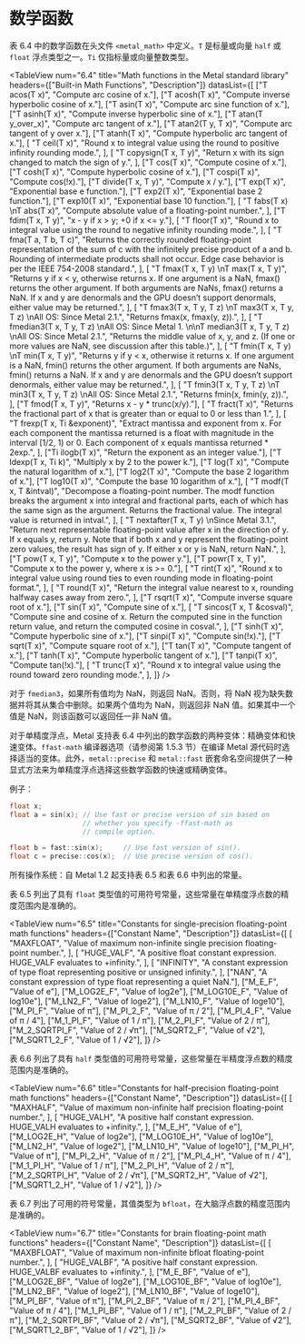 # 数学函数

<ToBePolishedAfterTranslation />

<OrigninalPDF title="6.5 Math Functions" />

表 6.4 中的数学函数在头文件 `<metal_math>` 中定义。`T` 是标量或向量 `half` 或 `float` 浮点类型之一。`Ti` 仅指标量或向量整数类型。

<TableView
  num="6.4"
  title="Math functions in the Metal standard library"
  headers={["Built-in Math Functions", "Description"]}
  datasList={[
    ["T acos(T x)", "Compute arc cosine of x."],
    ["T acosh(T x)", "Compute inverse hyperbolic cosine of x."],
    ["T asin(T x)", "Compute arc sine function of x."],
    ["T asinh(T x)", "Compute inverse hyperbolic sine of x."],
    ["T atan(T y_over_x)", "Compute arc tangent of x."],
    ["T atan2(T y, T x)", "Compute arc tangent of y over x."],
    ["T atanh(T x)", "Compute hyperbolic arc tangent of x."],
    [
      "T ceil(T x)",
      "Round x to integral value using the round to positive infinity rounding mode.",
    ],
    [
      "T copysign(T x, T y)",
      "Return x with its sign changed to match the sign of y.",
    ],
    ["T cos(T x)", "Compute cosine of x."],
    ["T cosh(T x)", "Compute hyperbolic cosine of x."],
    ["T cospi(T x)", "Compute cos(!x)."],
    ["T divide(T x, T y)", "Compute x / y."],
    ["T exp(T x)", "Exponential base e function."],
    ["T exp2(T x)", "Exponential base 2 function."],
    ["T exp10(T x)", "Exponential base 10 function."],
    [
      "T fabs(T x) \nT abs(T x)",
      "Compute absolute value of a floating-point number.",
    ],
    ["T fdim(T x, T y)", "x - y if x > y; +0 if x <= y."],
    [
      "T floor(T x)",
      "Round x to integral value using the round to negative infinity rounding mode.",
    ],
    [
      "T fma(T a, T b, T c)",
      "Returns the correctly rounded floating-point representation of the sum of c with the infinitely precise product of a and b. Rounding of intermediate products shall not occur. Edge case behavior is per the IEEE 754-2008 standard.",
    ],
    [
      "T fmax(T x, T y) \nT max(T x, T y)",
      "Returns y if x < y, otherwise returns x. If one argument is a NaN, fmax() returns the other argument. If both arguments are NaNs, fmax() returns a NaN. If x and y are denormals and the GPU doesn’t support denormals, either value may be returned.",
    ],
    [
      "T fmax3(T x, T y, T z) \nT max3(T x, T y, T z) \nAll OS: Since Metal 2.1.",
      "Returns fmax(x, fmax(y, z)).",
    ],
    [
      "T fmedian3(T x, T y, T z) \nAll OS: Since Metal 1. \n\nT median3(T x, T y, T z) \nAll OS: Since Metal 2.1.",
      "Returns the middle value of x, y, and z. (If one or more values are NaN, see discussion after this table.)",
    ],
    [
      "T fmin(T x, T y) \nT min(T x, T y)",
      "Returns y if y < x, otherwise it returns x. If one argument is a NaN, fmin() returns the other argument. If both arguments are NaNs, fmin() returns a NaN. If x and y are denormals and the GPU doesn’t support denormals, either value may be returned.",
    ],
    [
      "T fmin3(T x, T y, T z) \nT min3(T x, T y, T z) \nAll OS: Since Metal 2.1.",
      "Returns fmin(x, fmin(y, z)).",
    ],
    ["T fmod(T x, T y)", "Returns x - y * trunc(x/y)."],
    [
      "T fract(T x)",
      "Returns the fractional part of x that is greater than or equal to 0 or less than 1.",
    ],
    [
      "T frexp(T x, Ti &exponent)",
      "Extract mantissa and exponent from x. For each component the mantissa returned is a float with magnitude in the interval [1/2, 1) or 0. Each component of x equals mantissa returned * 2exp.",
    ],
    ["Ti ilogb(T x)", "Return the exponent as an integer value."],
    ["T ldexp(T x, Ti k)", "Multiply x by 2 to the power k."],
    ["T log(T x)", "Compute the natural logarithm of x."],
    ["T log2(T x)", "Compute the base 2 logarithm of x."],
    ["T log10(T x)", "Compute the base 10 logarithm of x."],
    [
      "T modf(T x, T &intval)",
      "Decompose a floating-point number. The modf function breaks the argument x into integral and fractional parts, each of which has the same sign as the argument. Returns the fractional value. The integral value is returned in intval.",
    ],
    [
      "T nextafter(T x, T y) \nSince Metal 3.1.",
      "Return next representable floating-point value after x in the direction of y. If x equals y, return y. Note that if both x and y represent the floating-point zero values, the result has sign of y. If either x or y is NaN, return NaN.",
    ],
    ["T pow(T x, T y)", "Compute x to the power y."],
    ["T powr(T x, T y)", "Compute x to the power y, where x is >= 0."],
    [
      "T rint(T x)",
      "Round x to integral value using round ties to even rounding mode in floating-point format.",
    ],
    [
      "T round(T x)",
      "Return the integral value nearest to x, rounding halfway cases away from zero.",
    ],
    ["T rsqrt(T x)", "Compute inverse square root of x."],
    ["T sin(T x)", "Compute sine of x."],
    [
      "T sincos(T x, T &cosval)",
      "Compute sine and cosine of x. Return the computed sine in the function return value, and return the computed cosine in cosval.",
    ],
    ["T sinh(T x)", "Compute hyperbolic sine of x."],
    ["T sinpi(T x)", "Compute sin(!x)."],
    ["T sqrt(T x)", "Compute square root of x."],
    ["T tan(T x)", "Compute tangent of x."],
    ["T tanh(T x)", "Compute hyperbolic tangent of x."],
    ["T tanpi(T x)", "Compute tan(!x)."],
    [
      "T trunc(T x)",
      "Round x to integral value using the round toward zero rounding mode.",
    ],
  ]}
/>

对于 `fmedian3`，如果所有值均为 NaN，则返回 NaN。否则，将 NaN 视为缺失数据并将其从集合中删除。如果两个值均为 NaN，则返回非 NaN 值。如果其中一个值是 NaN，则该函数可以返回任一非 NaN 值。

对于单精度浮点，Metal 支持表 6.4 中列出的数学函数的两种变体：精确变体和快速变体。`ffast-math` 编译器选项（请参阅第 1.5.3 节）在编译 Metal 源代码时选择适当的变体。此外，`metal::precise` 和 `metal::fast` 嵌套命名空间提供了一种显式方法来为单精度浮点选择这些数学函数的快速或精确变体。

例子：

```cpp
float x;
float a = sin(x); // Use fast or precise version of sin based on
                  // whether you specify -ffast-math as
                  // compile option.

float b = fast::sin(x);     // Use fast version of sin().
float c = precise::cos(x);  // Use precise version of cos().
```

所有操作系统：自 Metal 1.2 起支持表 6.5 和表 6.6 中列出的常量。

表 6.5 列出了具有 `float` 类型值的可用符号常量，这些常量在单精度浮点数的精度范围内是准确的。

<TableView
  num="6.5"
  title="Constants for single-precision floating-point math functions"
  headers={["Constant Name", "Description"]}
  datasList={[
    [
      "MAXFLOAT",
      "Value of maximum non-infinite single precision floating-point number.",
    ],
    [
      "HUGE_VALF",
      "A positive float constant expression. HUGE_VALF evaluates to +infinity.",
    ],
    [
      "INFINITY",
      "A constant expression of type float representing positive or unsigned infinity.",
    ],
    ["NAN", "A constant expression of type float representing a quiet NaN."],
    ["M_E_F", "Value of e"],
    ["M_LOG2E_F", "Value of log2e"],
    ["M_LOG10E_F", "Value of log10e"],
    ["M_LN2_F", "Value of loge2"],
    ["M_LN10_F", "Value of loge10"],
    ["M_PI_F", "Value of π"],
    ["M_PI_2_F", "Value of π / 2"],
    ["M_PI_4_F", "Value of π / 4"],
    ["M_1_PI_F", "Value of 1 / π"],
    ["M_2_PI_F", "Value of 2 / π"],
    ["M_2_SQRTPI_F", "Value of 2 / √π"],
    ["M_SQRT2_F", "Value of √2"],
    ["M_SQRT1_2_F", "Value of 1 / √2"],
  ]}
/>

表 6.6 列出了具有 `half` 类型值的可用符号常量，这些常量在半精度浮点数的精度范围内是准确的。

<TableView
  num="6.6"
  title="Constants for half-precision floating-point math functions"
  headers={["Constant Name", "Description"]}
  datasList={[
    [
      "MAXHALF",
      "Value of maximum non-infinite half precision floating-point number.",
    ],
    [
      "HUGE_VALH",
      "A positive half constant expression. HUGE_VALH evaluates to +infinity.",
    ],
    ["M_E_H", "Value of e"],
    ["M_LOG2E_H", "Value of log2e"],
    ["M_LOG10E_H", "Value of log10e"],
    ["M_LN2_H", "Value of loge2"],
    ["M_LN10_H", "Value of loge10"],
    ["M_PI_H", "Value of π"],
    ["M_PI_2_H", "Value of π / 2"],
    ["M_PI_4_H", "Value of π / 4"],
    ["M_1_PI_H", "Value of 1 / π"],
    ["M_2_PI_H", "Value of 2 / π"],
    ["M_2_SQRTPI_H", "Value of 2 / √π"],
    ["M_SQRT2_H", "Value of √2"],
    ["M_SQRT1_2_H", "Value of 1 / √2"],
  ]}
/>

表 6.7 列出了可用的符号常量，其值类型为 `bfloat`，在大脑浮点数的精度范围内是准确的。

<TableView
  num="6.7"
  title="Constants for brain floating-point math functions"
  headers={["Constant Name", "Description"]}
  datasList={[
    [
      "MAXBFLOAT",
      "Value of maximum non-infinite bfloat floating-point number.",
    ],
    [
      "HUGE_VALBF",
      "A positive half constant expression. HUGE_VALBF evaluates to +infinity.",
    ],
    ["M_E_BF", "Value of e"],
    ["M_LOG2E_BF", "Value of log2e"],
    ["M_LOG10E_BF", "Value of log10e"],
    ["M_LN2_BF", "Value of loge2"],
    ["M_LN10_BF", "Value of loge10"],
    ["M_PI_BF", "Value of π"],
    ["M_PI_2_BF", "Value of π / 2"],
    ["M_PI_4_BF", "Value of π / 4"],
    ["M_1_PI_BF", "Value of 1 / π"],
    ["M_2_PI_BF", "Value of 2 / π"],
    ["M_2_SQRTPI_BF", "Value of 2 / √π"],
    ["M_SQRT2_BF", "Value of √2"],
    ["M_SQRT1_2_BF", "Value of 1 / √2"],
  ]}
/>

